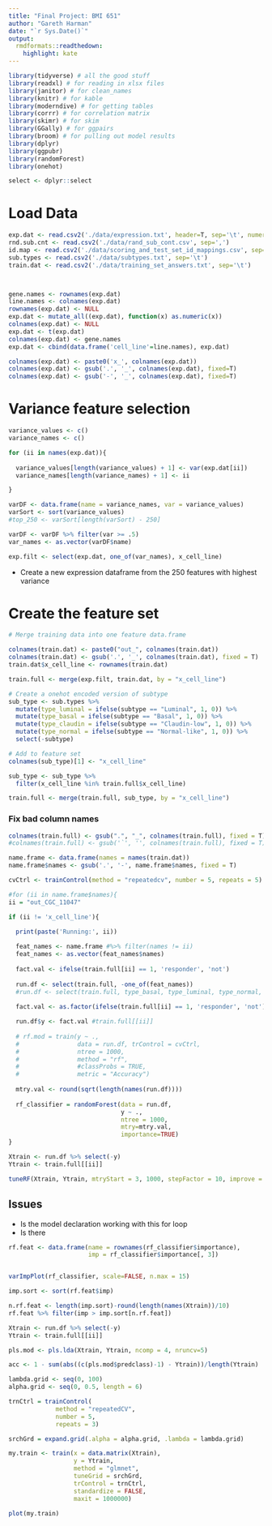 ```yaml
---
title: "Final Project: BMI 651"
author: "Gareth Harman"
date: "`r Sys.Date()`"
output:
  rmdformats::readthedown:
    highlight: kate
---
```





```r

library(tidyverse) # all the good stuff
library(readxl) # for reading in xlsx files
library(janitor) # for clean_names
library(knitr) # for kable
library(moderndive) # for getting tables
library(corrr) # for correlation matrix
library(skimr) # for skim
library(GGally) # for ggpairs
library(broom) # for pulling out model results
library(dplyr)
library(ggpubr)
library(randomForest)
library(onehot)

select <- dplyr::select
```

# Load Data

```r

exp.dat <- read.csv2('./data/expression.txt', header=T, sep='\t', numerals='warn.loss', stringsAsFactors = F)
rnd.sub.cnt <- read.csv2('./data/rand_sub_cont.csv', sep=',')
id.map <- read.csv2('./data/scoring_and_test_set_id_mappings.csv', sep=',')
sub.types <- read.csv2('./data/subtypes.txt', sep='\t')
train.dat <- read.csv2('./data/training_set_answers.txt', sep='\t')



gene.names <- rownames(exp.dat)
line.names <- colnames(exp.dat)
rownames(exp.dat) <- NULL
exp.dat <- mutate_all((exp.dat), function(x) as.numeric(x))
colnames(exp.dat) <- NULL
exp.dat <- t(exp.dat)
colnames(exp.dat) <- gene.names
exp.dat <- cbind(data.frame('cell_line'=line.names), exp.dat)

colnames(exp.dat) <- paste0('x_', colnames(exp.dat))
colnames(exp.dat) <- gsub('.', '_', colnames(exp.dat), fixed=T)
colnames(exp.dat) <- gsub('-', '_', colnames(exp.dat), fixed=T)
```

# Variance feature selection

```r

variance_values <- c()
variance_names <- c()

for (ii in names(exp.dat)){
  
  variance_values[length(variance_values) + 1] <- var(exp.dat[ii])
  variance_names[length(variance_names) + 1] <- ii

}

varDF <- data.frame(name = variance_names, var = variance_values)
varSort <- sort(variance_values)
#top_250 <- varSort[length(varSort) - 250]

varDF <- varDF %>% filter(var >= .5)
var_names <- as.vector(varDF$name)

exp.filt <- select(exp.dat, one_of(var_names), x_cell_line)

```

- Create a new expression dataframe from the 250 features with highest variance

# Create the feature set

```r

# Merge training data into one feature data.frame

colnames(train.dat) <- paste0("out_", colnames(train.dat))
colnames(train.dat) <- gsub('.', '_', colnames(train.dat), fixed = T)
train.dat$x_cell_line <- rownames(train.dat)

train.full <- merge(exp.filt, train.dat, by = "x_cell_line")

# Create a onehot encoded version of subtype
sub_type <- sub.types %>%
  mutate(type_luminal = ifelse(subtype == "Luminal", 1, 0)) %>%
  mutate(type_basal = ifelse(subtype == "Basal", 1, 0)) %>%
  mutate(type_claudin = ifelse(subtype == "Claudin-low", 1, 0)) %>%
  mutate(type_normal = ifelse(subtype == "Normal-like", 1, 0)) %>%
  select(-subtype) 

# Add to feature set
colnames(sub_type)[1] <- "x_cell_line"

sub_type <- sub_type %>%
  filter(x_cell_line %in% train.full$x_cell_line)

train.full <- merge(train.full, sub_type, by = "x_cell_line")
```

### Fix bad column names

```r

colnames(train.full) <- gsub(".", "_", colnames(train.full), fixed = T)
#colnames(train.full) <- gsub('`', '', colnames(train.full), fixed = T)

```


```r

name.frame <- data.frame(names = names(train.dat))
name.frame$names <- gsub('.', '-', name.frame$names, fixed = T)

cvCtrl <- trainControl(method = "repeatedcv", number = 5, repeats = 5)

#for (ii in name.frame$names){
ii = "out_CGC_11047"

if (ii != 'x_cell_line'){

  print(paste('Running:', ii))
  
  feat_names <- name.frame #%>% filter(names != ii)
  feat_names <- as.vector(feat_names$names)
  
  fact.val <- ifelse(train.full[ii] == 1, 'responder', 'not')
  
  run.df <- select(train.full, -one_of(feat_names))
  #run.df <- select(train.full, type_basal, type_luminal, type_normal, type_claudin)
  
  fact.val <- as.factor(ifelse(train.full[ii] == 1, 'responder', 'not'))

  run.df$y <- fact.val #train.full[[ii]]
  
  # rf.mod = train(y ~ ., 
  #                data = run.df, trControl = cvCtrl,
  #                ntree = 1000, 
  #                method = "rf", 
  #                #classProbs = TRUE,
  #                metric = "Accuracy")
  
  mtry.val <- round(sqrt(length(names(run.df))))
  
  rf_classifier = randomForest(data = run.df,
                               y ~ ., 
                               ntree = 1000,  
                               mtry=mtry.val, 
                               importance=TRUE)
}
```

```r

Xtrain <- run.df %>% select(-y)
Ytrain <- train.full[[ii]]

tuneRF(Xtrain, Ytrain, mtryStart = 3, 1000, stepFactor = 10, improve = .001, trace = T, plot=T)

```

## Issues

- Is the model declaration working with this for loop
- Is there 

```r

rf.feat <- data.frame(name = rownames(rf_classifier$importance),
                      imp = rf_classifier$importance[, 3])


varImpPlot(rf_classifier, scale=FALSE, n.max = 15)

imp.sort <- sort(rf.feat$imp)

n.rf.feat <- length(imp.sort)-round(length(names(Xtrain))/10)
rf.feat %>% filter(imp > imp.sort[n.rf.feat])

```

```r

Xtrain <- run.df %>% select(-y)
Ytrain <- train.full[[ii]]

pls.mod <- pls.lda(Xtrain, Ytrain, ncomp = 4, nruncv=5)

acc <- 1 - sum(abs((c(pls.mod$predclass)-1) - Ytrain))/length(Ytrain)

```


```r

lambda.grid <- seq(0, 100)
alpha.grid <- seq(0, 0.5, length = 6)

trnCtrl = trainControl(
             method = "repeatedCV",
             number = 5,
             repeats = 3)

srchGrd = expand.grid(.alpha = alpha.grid, .lambda = lambda.grid)

my.train <- train(x = data.matrix(Xtrain),
                  y = Ytrain,
                  method = "glmnet",
                  tuneGrid = srchGrd,
                  trControl = trnCtrl,
                  standardize = FALSE,
                  maxit = 1000000)

```

```r
plot(my.train)

```




